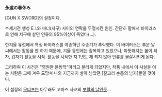 '''永遠の春休み'''

[GUN X SWORD]의 설정이다.

수세기전 행성 E.I.와 마더(지구) 사이의 연락을 두절시킨 원인. 간단히 말해서 바이러스로 인해 지구에 살던 인류의 95%이상이 죽었다(…).

한겨울 유럽에서 특정 바이러스를 이송하던 수송기가 추락했다. 이 바이러스는 추운 날씨에서는 활동을 안 하기 때문에, 겨울 동안에는 잠복하고 있었으나, 따뜻해지는 봄이 되자, 갑자기 활동을 시작. 활동을 시작한 지 1년도 채 되지 않아 인류를 몰살시키게 된다.

그리하여 이 사건은 "영원한 봄방학"이라고 불리게 되었지만, 작품 내에서 이 사실을 아는 사람은 그때 겨우 도망쳐 나와 지금까지 살아 남았던 [갈고리 손톱의 남자]뿐일 것이다.

이 설정의 [[모티프]]는 아무래도 고마츠 사쿄의 [[부활의 날]]인듯...
